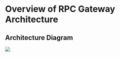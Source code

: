 # Overview of RPC Gateway Architecture

## Architecture Diagram

![](/FINAL_PORTERS_Architecture.png)
